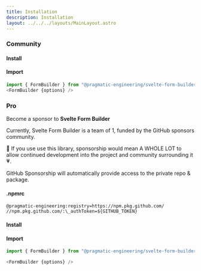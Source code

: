 ```yaml
---
title: Installation
description: Installation
layout: ../../../layouts/MainLayout.astro
---
```



### Community

#### Install

<CopyButton text="npm i @pragmatic-engineering/svelte-form-builder-community" kbd={true} client:load></CopyButton>
#### Import

```ts
import { FormBuilder } from "@pragmatic-engineering/svelte-form-builder-community";
<FormBuilder {options} />

```

### Pro

Become a sponsor to <b>Svelte Form Builder</b>

Currently, Svelte Form Builder is a team of 1, funded by the GitHub sponsors community.

🙏 If you use use this library, sponsorship would mean A WHOLE LOT to allow continued development into the project and community surrounding it 💗.

GitHub Sponsorship will automatically provide access to the private repo & package.

#### .npmrc

```
@pragmatic-engineering:registry=https://npm.pkg.github.com/
//npm.pkg.github.com/:\_authToken=${GITHUB_TOKEN}
```

#### Install

<CopyButton text="npm i @pragmatic-engineering/svelte-form-builder-pro" kbd={true} client:load></CopyButton>

#### Import

```ts
import { FormBuilder } from "@pragmatic-engineering/svelte-form-builder-pro";

<FormBuilder {options} />
```
